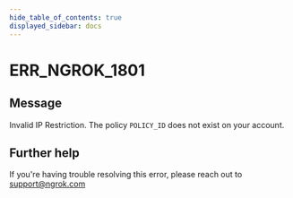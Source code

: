 ```yaml
---
hide_table_of_contents: true
displayed_sidebar: docs
---
```



# ERR_NGROK_1801

## Message

Invalid IP Restriction. The policy `POLICY_ID` does not exist on your account.

<ErrorDetails error="err_ngrok_1801" />

## Further help

If you're having trouble resolving this error, please reach out to [support@ngrok.com](mailto:support@ngrok.com?subject=Help%20with%20ERR_NGROK_1801)
